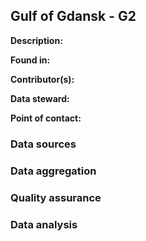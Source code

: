 ## Gulf of Gdansk - G2

**Description:** 


**Found in:**

**Contributor(s):**

**Data steward:**

**Point of contact:**

### Data sources

### Data aggregation

### Quality assurance

### Data analysis

